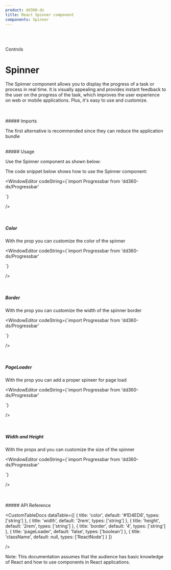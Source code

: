 ```yaml
---
product: dd360-ds
title: React Spinner component
components: Spinner
---
```


<br id='top' />
<br />

<Label>Controls</Label>

# <span name="floating-nav">Spinner</span>

The Spinner component allows you to display the progress of a task or process in real time. It is visually appealing and provides instant feedback to the user
on the progress of the task, which improves the user experience on web or mobile applications. Plus, it's easy to use and customize.

<br />
<br />
##### <span name="floating-nav">Imports</span>

The first alternative is recommended since they can reduce the application bundle

<WindowEditor codeString="import Spinner from 'dd360-ds/Spinner'" />
<WindowEditor codeString="import { Spinner } from 'dd360-ds'" />

<br />
##### <span name="floating-nav">Usage</span>

Use the Spinner component as shown below:

<ContainerComponentDoc className="gap-y-2">
    <Spinner />
</ContainerComponentDoc>

The code snippet below shows how to use the Spinner component:

<WindowEditor
    codeString={`import  Progressbar from 'dd360-ds/Progressbar'

<Spinner />
`}

/>

<br />

##### <span name="floating-nav">Color</span>

With the prop <Tag text='color' /> you can customize the color of the spinner

<ContainerComponentDoc className="gap-y-2">
    <Spinner color="#44ce41" />
</ContainerComponentDoc>

<WindowEditor
    codeString={`import  Progressbar from 'dd360-ds/Progressbar'

<Spinner color="#44ce41" />
`}

/>

<br />

##### <span name="floating-nav">Border</span>

With the prop <Tag text='border' /> you can customize the width of the spinner border

<ContainerComponentDoc className="gap-y-2">
    <Spinner border={8} />
</ContainerComponentDoc>

<WindowEditor
    codeString={`import  Progressbar from 'dd360-ds/Progressbar'

<Spinner border={8} />
`}

/>

<br />

##### <span name="floating-nav">PageLoader</span>

With the prop <Tag text='pageLoader' /> you can add a proper spineer for page load

<ContainerComponentDoc className="gap-y-2">
    <Spinner pageLoader />
</ContainerComponentDoc>

<WindowEditor
    codeString={`import  Progressbar from 'dd360-ds/Progressbar'

<Spinner pageLoader />
`}

/>

<br />

##### <span name="floating-nav">Width and Height</span>

With the props <Tag text='width' /> and <Tag text='height' />
you can customize the size of the spinner

<ContainerComponentDoc className="gap-y-2">
    <Spinner border={8} width="6rem" border={8} height="6rem" />
</ContainerComponentDoc>

<WindowEditor
    codeString={`import  Progressbar from 'dd360-ds/Progressbar'

<Spinner width="6rem" border={8} height="6rem" />
`}

/>

<br />
<br />
##### <span name="floating-nav">API Reference</span>

<CustomTableDocs
    dataTable={[
        { title: 'color', default: '#1D4ED8', types: ['string'] },
        { title: 'width', default: '2rem', types: ['string'] },
        { title: 'height', default: '2rem', types: ['string'] },
        { title: 'border', default: '4', types: ['string'] },
        { title: 'pageLoader', default: 'false', types: ['boolean'] },
        { title: 'className', default: null, types: ['ReactNode'] }
    ]}

/>

Note: This documentation assumes that the audience has basic knowledge of React and how to use components in React applications.

<BackAndForwardController />